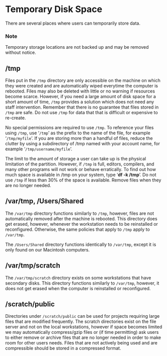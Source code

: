 # Temporary Disk Space

There are several places where users can temporarily store data.

### Note

Temporary storage locations are not backed up and may be removed without
notice.

/tmp
----

Files put in the `/tmp` directory are only accessible on the machine on
which they were created and are automatically wiped everytime the
computer is rebooted. Files may also be deleted with little or no
warning if resources become scarce. However, if you need a large amount
of disk space for a short amount of time, `/tmp` provides a solution
which does not need any staff intervention. Remember that there is no
guarantee that files stored in `/tmp` are safe. Do not use `/tmp` for
data that that is difficult or expensive to re-create.

No special permissions are required to use `/tmp`. To reference your
files using `/tmp`, use '`/tmp`' as the prefix to the name of the file,
for example '`/tmp/myfile`'. If you are storing more than a handful of
files, reduce the clutter by using a subdirectory of /tmp named with
your account name, for example '`/tmp/username/myfile`'.

The limit to the amount of storage a user can take up is the physical
limitation of the partition. However, if `/tmp` is full, editors,
compilers, and many other programs will not work or behave erratically.
To find out how much space is available in /tmp on your system, type
'**df -k /tmp**'. Do not use `/tmp` if less than 30% of the space is
available. Remove files when they are no longer needed.

/var/tmp, /Users/Shared
-----------------------

The `/var/tmp` directory functions similarly to `/tmp`, however, files
are not automatically removed after the machine is rebooted. This
directory does get erased, however, whenever the workstation needs to be
reinstalled or reconfigured. Otherwise, the same policies that apply to
`/tmp` apply to `/var/tmp`.

The `/Users/Shared` directory functions identically to `/var/tmp`,
except it is only found on our Macintosh computers.

/var/tmp/scratch
----------------

The `/var/tmp/scratch` directory exists on some workstations that have
secondary disks. This directory functions similarly to `/var/tmp`,
however, it does not get erased when the computer is reinstalled or
reconfigured.

/scratch/public
---------------

Directories under `/scratch/public` can be used for projects requiring
large files that are modified frequently. The scratch directories exist
on the file server and not on the local workstations, however if space
becomes limited we may automatically compress/gzip files or (if time
permitting) ask users to either remove or archive files that are no
longer needed in order to make room for other users needs. Files that
are not actively being used and are compressible should be stored in a
compressed format.

 


